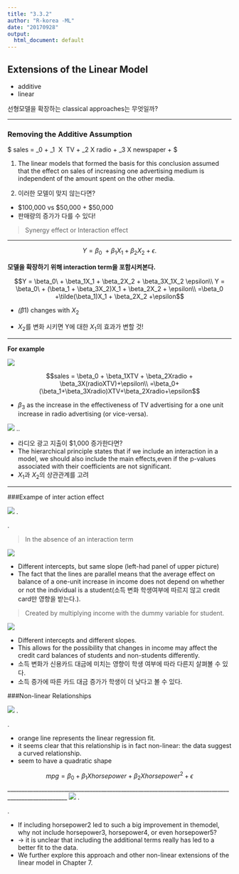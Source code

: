 ```yaml
---
title: "3.3.2"
author: "R-korea -ML"
date: "20170928"
output:
  html_document: default
---
```



## Extensions of the Linear Model

* additive
* linear

 선형모델을 확장하는 classical approaches는 무엇일까?


-----

### Removing the Additive Assumption

$ sales = \beta_0 + \beta_1 \ X \ TV + \beta_2 X radio + \beta_3 X newspaper + \epsilon $ 

1. The linear models that formed the basis for this conclusion assumed that the effect on sales of increasing
one advertising medium is independent of the amount spent on the other
media.

2. 이러한 모델이 맞지 않는다면?
 +  $100,000 vs $50,000 + $50,000 
 +  판매량의 증가가 다를 수 있다!

> Synergy effect or Interaction effect

-----

$$Y = \beta_0\ + \beta_1X_1 + \beta_2X_2 + \epsilon.$$


**모델을 확장하기 위해 interaction term을 포함시켜본다.**

$$Y = \beta_0\ + \beta_1X_1 + \beta_2X_2 + \beta_3X_1X_2 \epsilon\\
Y = \beta_0\ + (\beta_1 + \beta_3X_2)X_1 + \beta_2X_2 + \epsilon\\
=\beta_0 +\tilde(\beta_1)X_1 + \beta_2X_2 +\epsilon$$


* $\widetilde(\beta1)$ changes with $X_2$


* $X_2$를 변화 시키면 Y에 대한 $X_1$의 효과가 변할 것!
  
  
---

**For example**


![](\Users\loveactualry\Pictures\various\20170928_1.PNG)

$$sales = \beta_0 + \beta_1XTV + \beta_2Xradio + \beta_3X(radioXTV)+\epsilon\\
=\beta_0+(\beta_1+\beta_3Xradio)XTV+\beta_2Xradio+\epsilon$$

* $\beta_3$ as the increase in the effectiveness of TV advertising for a one unit increase in radio advertising (or vice-versa).
    
          
                 
                 
![](\Users\loveactualry\Pictures\various\20170928_2.PNG)
..

* 라디오 광고 지출이 $1,000 증가한다면?
* The hierarchical principle states that if we include an interaction in a model, we should also include the main effects,even if the p-values associated with their coefficients are not significant.
* $X_1$과 $X_2$의 상관관계를 고려

---
###Exampe of inter action effect

![](\Users\loveactualry\Pictures\various\20170928_3.PNG)
.

.


> In the absence of an interaction term

![](\Users\loveactualry\Pictures\various\20170928_4.PNG)

* Different intercepts, but same slope (left-had panel of upper picture)
* The fact that the lines are parallel means that the average effect on balance of a one-unit increase in income does not depend on whether or not the individual is a student(소득 변화 학생여부에 따르지 않고 credit card만 영향을 받는다.).

> Created by multiplying income with the dummy variable for student.

![](\Users\loveactualry\Pictures\various\20170928_5.PNG)

* Different intercepts and different slopes.
* This allows for the possibility that changes in income may affect the credit card balances of students and non-students differently.
* 소득 변화가 신용카드 대금에 미치는 영향이 학생 여부에 따라 다른지 살펴볼 수 있다.
* 소득 증가에 따른 카드 대금 증가가 학생이 더 낮다고 볼 수 있다.



###Non-linear Relationships

![](\Users\loveactualry\Pictures\various\20170928_6.PNG)
.

.

* orange line represents the linear regression fit.
* it seems clear that this relationship is in fact non-linear: the data suggest a curved relationship.
* seem to have a quadratic shape

$$ mpg = \beta_0 + \beta_1Xhorsepower + \beta_2Xhorsepower^2 + \epsilon$$
___________________________________________________________________________________________________
![](\Users\loveactualry\Pictures\various\20170928_7.PNG)
.

.


* If including horsepower2 led to such a big improvement in themodel, why not include horsepower3, horsepower4, or even horsepower5?
* -> it is unclear that including the additional terms really has led to a better fit to the data.
* We further explore this approach and other non-linear extensions of the linear model in Chapter 7.
